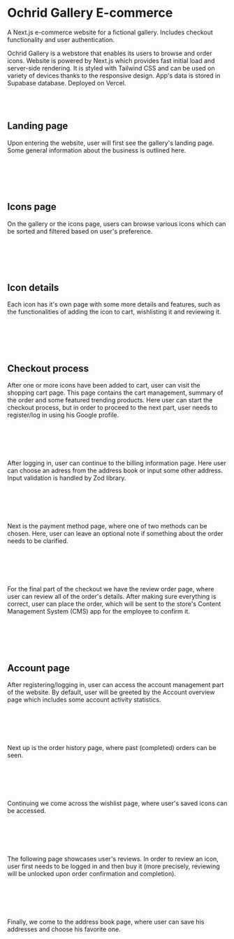 


# Ochrid Gallery E-commerce

A Next.js e-commerce website for a fictional gallery. Includes checkout functionality and user authentication.

<HeroImage image={OchridGalleryStoreImg} title="Ochrid Gallery E-commerce" />

Ochrid Gallery is a webstore that enables its users to browse and order icons. Website is powered by Next.js which provides fast initial load and server-side rendering. It is styled with Tailwind CSS and can be used on variety of devices thanks to the responsive design. App's data is stored in Supabase database. Deployed on Vercel.

<br />
<br />

## Landing page

Upon entering the website, user will first see the gallery's landing page. Some general information about the business is outlined here.

<br />

<ArticleImage
   image={StoreImg0}
   imageMobile={StoreMobileImg0}
   alt="Landing page"
   isResponsive={true}
/>

<br />
<br />

## Icons page

On the gallery or the icons page, users can browse various icons which can be sorted and filtered based on user's preference.

<br />

<ArticleImage
   image={StoreImg1}
   imageMobile={StoreMobileImg1}
   alt="Icons page"
   isResponsive={true}
/>

<br />
<br />

## Icon details

Each icon has it's own page with some more details and features, such as the functionalities of adding the icon to cart, wishlisting it and reviewing it.

<br />

<ArticleImage
   image={StoreImg2}
   imageMobile={StoreMobileImg2}
   alt="Icon details"
   isResponsive={true}
/>

<br />
<br />

## Checkout process

After one or more icons have been added to cart, user can visit the shopping cart page. This page contains the cart management, summary of the order and some featured trending products. Here user can start the checkout process, but in order to proceed to the next part, user needs to register/log in using his Google profile.

<br />

<ArticleImage
   image={StoreImg3}
   imageMobile={StoreMobileImg3}
   alt="Shopping cart"
   isResponsive={true}
/>

<br />
<br />

After logging in, user can continue to the billing information page. Here user can choose an adress from the address book or input some other address. Input validation is handled by Zod library.

<br />

<ArticleImage
   image={StoreImg4}
   imageMobile={StoreMobileImg4}
   alt="Billing information"
   isResponsive={true}
/>

<br />
<br />

Next is the payment method page, where one of two methods can be chosen. Here, user can leave an optional note if something about the order needs to be clarified.

<br />

<ArticleImage
   image={StoreImg5}
   imageMobile={StoreMobileImg5}
   alt="Payment method"
   isResponsive={true}
/>

<br />
<br />

For the final part of the checkout we have the review order page, where user can review all of the order's details. After making sure everything is correct, user can place the order, which will be sent to the store's Content Management System (CMS) app for the employee to confirm it.

<br />

<ArticleImage
   image={StoreImg6}
   imageMobile={StoreMobileImg6}
   alt="Review order"
   isResponsive={true}
/>

<br />
<br />

## Account page

After registering/logging in, user can access the account management part of the website. By default, user will be greeted by the Account overview page which includes some account activity statistics.

<br />

<ArticleImage
   image={StoreImg7}
   imageMobile={StoreMobileImg7}
   alt="Account page"
   isResponsive={true}
/>

<br />
<br />

Next up is the order history page, where past (completed) orders can be seen.

<br />

<ArticleImage
   image={StoreImg8}
   imageMobile={StoreMobileImg8}
   alt="Order history"
   isResponsive={true}
/>

<br />
<br />

Continuing we come across the wishlist page, where user's saved icons can be accessed.

<br />

<ArticleImage
   image={StoreImg9}
   imageMobile={StoreMobileImg9}
   alt="Wishlist"
   isResponsive={true}
/>

<br />
<br />

The following page showcases user's reviews. In order to review an icon, user first needs to be logged in and then buy it (more precisely, reviewing will be unlocked upon order confirmation and completion).

<br />

<ArticleImage
   image={StoreImg10}
   imageMobile={StoreMobileImg10}
   alt="Reviews"
   isResponsive={true}
/>

<br />
<br />

Finally, we come to the address book page, where user can save his addresses and choose his favorite one.

<br />

<ArticleImage
   image={StoreImg11}
   imageMobile={StoreMobileImg11}
   alt="Address book"
   isResponsive={true}
/>

<br />
